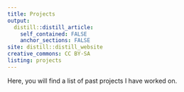 ```yaml
---
title: Projects
output:
  distill::distill_article:
    self_contained: FALSE
    anchor_sections: FALSE
site: distill::distill_website
creative_commons: CC BY-SA
listing: projects
---
```


Here, you will find a list of past projects I have worked on. 

